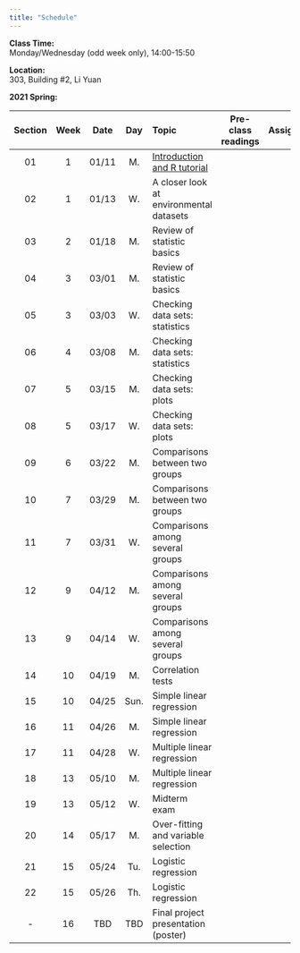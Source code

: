 ---
title: "Schedule"
---
**Class Time:**   
Monday/Wednesday (odd week only), 14:00-15:50

**Location:**   
303, Building #2, Li Yuan

**2021 Spring:**

Section|Week|Date |Day  | Topic                                      |Pre-class readings|Assignment    |
|:----:|:--:|:---:|:---:|:-------------------------------------------|:----------------:|:------------:|
|01    |1   |01/11|M.   |[Introduction and R tutorial](https://zhu-group.github.io/ese335/S01.html)                 |              |              |
|02    |1   |01/13|W.   |A closer look at environmental datasets     |              |              |
|03    |2   |01/18|M.   |Review of statistic basics                  |              |              |
|04    |3   |03/01|M.   |Review of statistic basics                  |              |              |
|05    |3   |03/03|W.   |Checking data sets: statistics              |              |              |
|06    |4   |03/08|M.   |Checking data sets: statistics              |              |              |
|07    |5   |03/15|M.   |Checking data sets: plots                   |              |              |
|08    |5   |03/17|W.   |Checking data sets: plots                   |              |              |
|09    |6   |03/22|M.   |Comparisons between two groups              |              |              |
|10    |7   |03/29|M.   |Comparisons between two groups              |              |              |
|11    |7   |03/31|W.   |Comparisons among several groups            |              |              |
|12    |9   |04/12|M.   |Comparisons among several groups            |              |              |
|13    |9   |04/14|W.   |Comparisons among several groups            |              |
|14    |10  |04/19|M.   |Correlation tests                           |              |              |
|15    |10  |04/25|Sun. |Simple linear regression                    |              |              |
|16    |11  |04/26|M.   |Simple linear regression                    |              |              |
|17    |11  |04/28|W.   |Multiple linear regression                  |              |              |
|18    |13  |05/10|M.   |Multiple linear regression                  |              |              |
|19    |13  |05/12|W.   |Midterm exam                                |              |              |
|20    |14  |05/17|M.   |Over-fitting and variable selection         |              |              |
|21    |15  |05/24|Tu.  |Logistic regression                         |              |              |
|22    |15  |05/26|Th.  |Logistic regression                         |              |              |  
|-     |16  |TBD  |TBD  |Final project presentation (poster)         |              |              |
